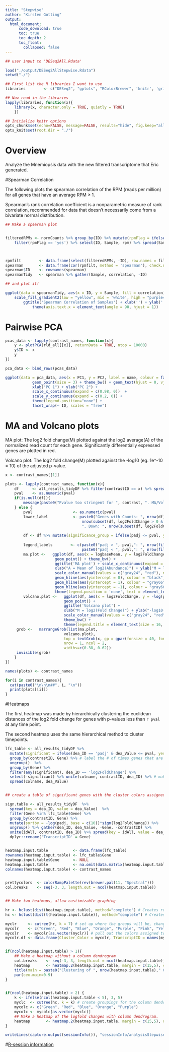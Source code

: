 ```yaml
---
title: "Stepwise" 
author: "Kirsten Gotting"
output:
  html_document:
      code_download: true
      toc: true
      toc_depth: 2
      toc_float:
        collapsed: false
---
```



```r

## user input to 'DESeq2All.Rdata'

load("./output/DESeq2AllStepwise.Rdata")
setwd("./")

## First list the R libraries I want to use
libraries        <- c("DESeq2", "gplots", "RColorBrewer", 'knitr', 'grid', 'gridExtra', "tidyverse", 'kiRsten')

## Now read in the libraries
lapply(libraries, function(x){
    library(x, character.only = TRUE, quietly = TRUE)
    })

## Initialize knitr options
opts_chunk$set(echo=FALSE, message=FALSE, results="hide", fig.keep="all", warning=FALSE, error=FALSE, fig.path="figures/", cache = TRUE)
opts_knit$set(root.dir = "./")


```





# Overview

Analyze the Mnemiopsis data with the new filtered transcriptome that Eric generated.


#Spearman Correlation


The following plots the spearman correlation of the RPM (reads per million) for all genes that have an average RPM &#8805; 1.

Spearman's rank correlation coefficient is a nonparametric measure of rank correlation, recommended for data that doesn't necessarily come from a bivariate normal distribution.


```r

## Make a spearman plot


filteredRPMs <- normCounts %>% group_by(ID) %>% mutate(rpmFlag = ifelse((mean(rpm) >= 1), yes = 'yes', no = 'no')) %>% ungroup() %>%
    filter(rpmFlag == 'yes') %>% select(ID, Sample, rpm) %>% spread(Sample, rpm)



rpmfilt        <- data.frame(select(filteredRPMs, -ID), row.names = filteredRPMs$ID, check.names = FALSE)
spearman       <- data.frame(cor(rpmfilt, method = 'spearman'), check.names = FALSE)
spearman$ID    <- rownames(spearman)
spearmanTidy   <- spearman %>% gather(Sample, correlation, -ID)

## and plot it!

ggplot(data = spearmanTidy, aes(x = ID, y = Sample, fill = correlation)) + geom_tile() +
    scale_fill_gradient2(low = "yellow", mid = 'white', high = "purple4", midpoint = 0.8, limit = c(0,1)) +
        ggtitle('Spearman Correlation of Samples') + xlab('') + ylab('') +
            theme(axis.text.x = element_text(angle = 90, hjust = 1))
```


# Pairwise PCA

```r

pcas_data <- lapply(contrast_names, function(x){
    y <- plotPCA(rld_all[[x]], returnData = TRUE, ntop = 10000)
    y$ID <- x
    y
})

pca_data <- bind_rows(pcas_data)

ggplot(data = pca_data, aes(x = PC1, y = PC2, label = name, colour = factor(condition))) +
            geom_point(size = 3) + theme_bw() + geom_text(hjust = 0, vjust = -0.4) +
            xlab("PC 1") + ylab("PC 2") + 
            scale_x_continuous(expand = c(0.98, 0))  +
            scale_y_continuous(expand = c(0.2, 0)) +
            theme(legend.position="none") +
            facet_wrap(~ ID, scales = "free")

```



# MA and Volcano plots {.tabset}

MA plot: The log2 fold change(M) plotted against the log2 average(A) of the normalized read count for each gene.  Significantly differentially expressed genes are plotted in red.

Volcano plot: The log2 fold change(M) plotted against the -log10 (eg. 1e^-10 = 10) of the adjusted p-value.

```r


x <- contrast_names[[1]]

plots <- lapply(contrast_names, function(x){
    df      <- all_results_tidyDF %>% filter(contrastID == x) %>% spread(dea_ID, dea_Value) %>% mutate(logbaseMean = log(baseMean))
    pval    <- as.numeric(pval)
    if(is.null(df)){
        message(paste0("Pvalue too stringent for ", contrast, ". MA/Volcano plot ommited.\n"))
    } else {
        pval                  <- as.numeric(pval)
        lower_label           <- paste0("Genes with Counts: ", nrow(df), "\nUp: ",#create the label of the legend
                                  nrow(subset(df, log2FoldChange > 0 & padj < pval)),
                                  ", Down: ", nrow(subset(df, log2FoldChange < 0 & padj < pval)), "\n")
  
        df <- df %>% mutate(significance_group = ifelse(padj <= pval, yes = 'yes', no = 'no'))
  
        legend_labels        <- c(paste0("padj > ", pval,": ", nrow(filter(df, significance_group == 'no'))),
                                  paste0("padj < ", pval,": ", nrow(filter(df, significance_group == 'yes'))))
        ma.plot <-   ggplot(df, aes(x = logbaseMean, y = log2FoldChange, group = significance_group, colour = significance_group)) +
                      geom_point() + theme_bw() +
                      ggtitle('MA plot') + scale_x_continuous(expand = c(0, 0)) +
                      xlab("A = Mean of log2(Abundance)") + ylab("M = log2(Fold Change)") +
                      scale_color_manual(values = c("gray24", "red"), name = lower_label, breaks = c("gray24", "red"), labels = legend_labels) +
                      geom_hline(aes(yintercept = 0), colour = "black", linetype = "dashed") +
                      geom_hline(aes(yintercept = 1), colour = "gray66", linetype = "dashed") +
                      geom_hline(aes(yintercept = -1), colour = "gray66", linetype="dashed") +
                      theme(legend.position = 'none', text = element_text(size=20))
        volcano.plot <-   ggplot(df, aes(x = log2FoldChange, y = -log(padj, base = c(10)), group = significance_group, colour = significance_group)) +
                          geom_point() +
                          ggtitle('Volcano plot') +
                          xlab("M = log2(Fold Change)") + ylab("-log10(Adjusted P-Value)") + 
                          scale_color_manual(values = c("gray24", "red"), labels = legend_labels, name=lower_label) +
                          theme_bw() +
                          theme(legend.title = element_text(size = 16, face = "bold"), legend.text = element_text(size = 20),  text = element_text(size=20))
     grob <-   marrangeGrob(list(ma.plot,
                          volcano.plot),
                          top = textGrob(x, gp = gpar(fonsize = 40, fontface = 'bold', cex = 2), hjust = 1.8),
                          nrow = 1, ncol = 2,
                          widths=c(0.38, 0.62))
     invisible(grob)
    }
})

names(plots) <- contrast_names
```

```r

for(i in contrast_names){
  cat(paste0("\n\n\n##", i, "\n"))
  print(plots[[i]])
}

```


#Heatmaps


The first heatmap was made by hierarchically clustering the euclidean distances of the log2 fold change for genes with p-values less than `r pval` at any time point.

The second heatmap uses the same hierarchical method to cluster timepoints.


```r


lfc_table <- all_results_tidyDF %>%
  mutate(significant = ifelse(dea_ID == 'padj' & dea_Value <= pval, yes = TRUE, no = FALSE)) %>% # label all significant genes
  group_by(contrastID, Gene) %>% # label the # of times genes that are significant
  ungroup()  %>%
  group_by(Gene) %>%
  filter(any(significant), dea_ID == 'log2FoldChange') %>%
  select(-significant) %>% unite(colname, contrastID, dea_ID) %>% # make the table wide formatted
  spread(colname, dea_Value)


## create a table of significant genes with the cluster colors assigned

sign.table <- all_results_tidyDF  %>% 
  spread(key = dea_ID, value = dea_Value)  %>% 
  filter(Gene %in% lfc_table$Gene) %>%
  group_by(contrastID, Gene) %>% 
  mutate(sortby = -log(padj, base = c(10))*sign(log2FoldChange)) %>% 
  ungroup() %>% gather(dea_ID, dea_Value, -Gene, -contrastID) %>% 
  unite(idAll, contrastID, dea_ID) %>% spread(key = idAll, value = dea_Value) %>%
  dplyr::rename('TranscriptID' = Gene)


heatmap.input.table           <- data.frame(lfc_table)
rownames(heatmap.input.table) <- lfc_table$Gene
heatmap.input.table$Gene      <- NULL
heatmap.input.table           <- na.omit(data.matrix(heatmap.input.table[which(rownames(heatmap.input.table) %in% sign.table$TranscriptID), ]))
colnames(heatmap.input.table) <- contrast_names


prettycolors  <- colorRampPalette(rev(brewer.pal(11, "Spectral")))
col.breaks    <- seq(-3, 3, length.out = ncol(heatmap.input.table))


## Make two heatmaps, allow custimizable graphing

hr <- hclust(dist(heatmap.input.table), method="complete") # Creates row dendrogram
hc <- hclust(dist(t(heatmap.input.table)), method="complete") # Creates column dendrogram

myclr     <- cutree(hr, k = 7) # set up where the groups will be, change 'k' for more or less groups
mycolr    <- c("Green", "Red", "Blue", "Orange", "Purple", "Pink", "Yellow") # must be the same length as 'k'
mycolr    <- mycolr[as.vector(myclr)] # pull out the colors assigned to each gene
mycolr.df <- data.frame(Cluster_Color = mycolr, TranscriptID = names(myclr)) # create a data frame of the cluster color each gene belongs to


if(ncol(heatmap.input.table) > 1){
    ## Make a heatmap without a column dendrogram
    col.breaks    <- seq(-3, 3, length.out = ncol(heatmap.input.table))
    heatmap       <- heatmap.2(heatmap.input.table, margin = c(15,5), col = prettycolors, dendrogram = 'row', trace = c("none"), Rowv=as.dendrogram(hr), Colv = NA, labRow = FALSE, key = TRUE, breaks = col.breaks, key.ylab = "Gene Count", key.xlab = "log2FoldChange", cexCol = 1.5, RowSideColors = mycolr)
    title(main = paste0("Clustering of ", nrow(heatmap.input.table)," Genes"), line = 0)
    par(cex.main=0.9)
}


if(ncol(heatmap.input.table) > 2) {
    k <- ifelse(ncol(heatmap.input.table < 5), 3, 5)
    myclc  <- cutree(hc, k = k) # create groupings for the column dendrogram
    mycolc <- c("Green", "Red", "Blue", "Orange", "Purple")
    mycolc <- mycolc[as.vector(myclc)]
    ## Make a heatmap of the logfold changes with column dendrogram.
    heatmap       <- heatmap.2(heatmap.input.table, margin = c(15,5), dendrogram = 'both', Rowv = as.dendrogram(hr), Colv = as.dendrogram(hc), col = prettycolors, trace = c("none"), labRow = FALSE, key = TRUE, breaks = col.breaks, main = paste0("Clustering of Timepoints on ", nrow(heatmap.input.table)," Genes"), key.ylab = "Gene Count", key.xlab = "log2FoldChange", cexCol = 1.5, RowSideColors = mycolr, ColSideColors = mycolc)
}

```



```r
writeLines(capture.output(sessionInfo()), "sessionInfo/analysisStepwiseSessionInfo.txt")
```

#[R-session information](sessionInfo/analysisStepwiseSessionInfo.txt)

